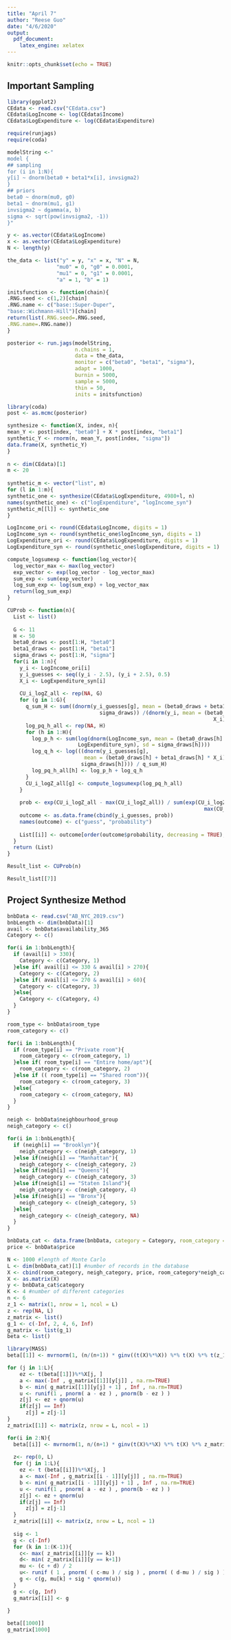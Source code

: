 ```yaml
---
title: "April 7"
author: "Reese Guo"
date: "4/6/2020"
output: 
  pdf_document:
    latex_engine: xelatex
---
```


```r
knitr::opts_chunk$set(echo = TRUE)
```

## Important Sampling
```r
library(ggplot2)
CEdata <- read.csv("CEdata.csv")
CEdata$LogIncome <- log(CEdata$Income)
CEdata$LogExpenditure <- log(CEdata$Expenditure)
```

```r
require(runjags)
require(coda)

modelString <-"
model {
## sampling
for (i in 1:N){
y[i] ~ dnorm(beta0 + beta1*x[i], invsigma2)
}
## priors
beta0 ~ dnorm(mu0, g0)
beta1 ~ dnorm(mu1, g1)
invsigma2 ~ dgamma(a, b)
sigma <- sqrt(pow(invsigma2, -1))
}"

y <- as.vector(CEdata$LogIncome)
x <- as.vector(CEdata$LogExpenditure)
N <- length(y)

the_data <- list("y" = y, "x" = x, "N" = N,
                "mu0" = 0, "g0" = 0.0001,
                "mu1" = 0, "g1" = 0.0001,
                "a" = 1, "b" = 1)

initsfunction <- function(chain){
.RNG.seed <- c(1,2)[chain]
.RNG.name <- c("base::Super-Duper",
"base::Wichmann-Hill")[chain]
return(list(.RNG.seed=.RNG.seed,
.RNG.name=.RNG.name))
}

posterior <- run.jags(modelString,
                      n.chains = 1,
                      data = the_data,
                      monitor = c("beta0", "beta1", "sigma"),
                      adapt = 1000,
                      burnin = 5000,
                      sample = 5000,
                      thin = 50,
                      inits = initsfunction)
```

```r
library(coda)
post <- as.mcmc(posterior)

synthesize <- function(X, index, n){
mean_Y <- post[index, "beta0"] + X * post[index, "beta1"]
synthetic_Y <- rnorm(n, mean_Y, post[index, "sigma"])
data.frame(X, synthetic_Y)
}
 
n <- dim(CEdata)[1]
m <- 20
 
synthetic_m <- vector("list", m)
for (l in 1:m){
synthetic_one <- synthesize(CEdata$LogExpenditure, 4980+l, n)
names(synthetic_one) <- c("logExpenditure", "logIncome_syn")
synthetic_m[[l]] <- synthetic_one
}
```

```r
LogIncome_ori <- round(CEdata$LogIncome, digits = 1)
LogIncome_syn <- round(synthetic_one$logIncome_syn, digits = 1)
LogExpenditure_ori <- round(CEdata$LogExpenditure, digits = 1)
LogExpenditure_syn <- round(synthetic_one$logExpenditure, digits = 1)

compute_logsumexp <- function(log_vector){
  log_vector_max <- max(log_vector)
  exp_vector <- exp(log_vector - log_vector_max)
  sum_exp <- sum(exp_vector)
  log_sum_exp <- log(sum_exp) + log_vector_max
  return(log_sum_exp)
}

CUProb <- function(n){
  List <- list()
  
  G <- 11
  H <- 50
  beta0_draws <- post[1:H, "beta0"]
  beta1_draws <- post[1:H, "beta1"]
  sigma_draws <- post[1:H, "sigma"]
  for(i in 1:n){
    y_i <- LogIncome_ori[i]
    y_i_guesses <- seq((y_i - 2.5), (y_i + 2.5), 0.5)
    X_i <- LogExpenditure_syn[i]
    
    CU_i_logZ_all <- rep(NA, G)
    for (g in 1:G){
      q_sum_H <- sum((dnorm(y_i_guesses[g], mean = (beta0_draws + beta1_draws * X_i), sd =
                              sigma_draws)) /(dnorm(y_i, mean = (beta0_draws + beta1_draws *
                                                                   X_i), sd = sigma_draws)))
      log_pq_h_all <- rep(NA, H)
      for (h in 1:H){
        log_p_h <- sum(log(dnorm(LogIncome_syn, mean = (beta0_draws[h] + beta1_draws[h] *
                       LogExpenditure_syn), sd = sigma_draws[h])))
        log_q_h <- log(((dnorm(y_i_guesses[g],
                         mean = (beta0_draws[h] + beta1_draws[h] * X_i), sd = sigma_draws[h]))                          / (dnorm(y_i, mean = (beta0_draws[h] + beta1_draws[h] * X_i), sd =
                        sigma_draws[h]))) / q_sum_H)
        log_pq_h_all[h] <- log_p_h + log_q_h
      }
      CU_i_logZ_all[g] <- compute_logsumexp(log_pq_h_all)
    }
    
    prob <- exp(CU_i_logZ_all - max(CU_i_logZ_all)) / sum(exp(CU_i_logZ_all -
                                                                max(CU_i_logZ_all)))
    outcome <- as.data.frame(cbind(y_i_guesses, prob))
    names(outcome) <- c("guess", "probability")
    
    List[[i]] <- outcome[order(outcome$probability, decreasing = TRUE), ]
  }
  return (List)
}
```

```r
Result_list <- CUProb(n)
```

```r
Result_list[[7]]
```

## Project Synthesize Method
```r
bnbData <- read.csv("AB_NYC_2019.csv")
bnbLength <- dim(bnbData)[1]
avail <- bnbData$availability_365
Category <- c()

for(i in 1:bnbLength){
  if (avail[i] > 330){
    Category <- c(Category, 1)
  }else if( avail[i] <= 330 & avail[i] > 270){
    Category <- c(Category, 2)
  }else if( avail[i] <= 270 & avail[i] > 60){
    Category <- c(Category, 3)
  }else{
    Category <- c(Category, 4)
  }
}

room_type <- bnbData$room_type
room_category <- c()

for(i in 1:bnbLength){
  if (room_type[i] == "Private room"){
    room_category <- c(room_category, 1)
  }else if( room_type[i] == "Entire home/apt"){
    room_category <- c(room_category, 2)
  }else if (( room_type[i] == "Shared room")){
    room_category <- c(room_category, 3)
  }else{
    room_category <- c(room_category, NA)
  }
}

neigh <- bnbData$neighbourhood_group
neigh_category <- c()

for(i in 1:bnbLength){
  if (neigh[i] == "Brooklyn"){
    neigh_category <- c(neigh_category, 1)
  }else if(neigh[i] == "Manhattan"){
    neigh_category <- c(neigh_category, 2)
  }else if(neigh[i] == "Queens"){
    neigh_category <- c(neigh_category, 3)
  }else if(neigh[i] == "Staten Island"){
    neigh_category <- c(neigh_category, 4)
  }else if(neigh[i] == "Bronx"){
    neigh_category <- c(neigh_category, 5)
  }else{
    neigh_category <- c(neigh_category, NA)
  }
}

bnbData_cat <- data.frame(bnbData, category = Category, room_category = room_category, neigh_category = neigh_category)
price <- bnbData$price
```

```r
N <- 1000 #length of Monte Carlo
L <- dim(bnbData_cat)[1] #number of records in the database
X <- cbind(room_category, neigh_category, price, room_category*neigh_category, room_category*price, neigh_category*price)
X <- as.matrix(X)
y <- bnbData_cat$category
K <- 4 #number of different categories
n <- 6 
z_1 <- matrix(1, nrow = 1, ncol = L)
z <- rep(NA, L)
z_matrix <- list()
g_1 <- c(-Inf, 2, 4, 6, Inf)
g_matrix <- list(g_1)
beta <- list()
```

```r
library(MASS)
beta[[1]] <- mvrnorm(1, (n/(n+1)) * ginv((t(X)%*%X)) %*% t(X) %*% t(z_1), (n/(n+1)) * ginv(t(X)%*%X), tol = 1e-06, empirical = FALSE )
```

```r
for (j in 1:L){
    ez <- t(beta[[1]])%*%X[j, ]
    a <- max(-Inf , g_matrix[[1]][y[j]] , na.rm=TRUE)
    b <- min( g_matrix[[1]][y[j] + 1] , Inf , na.rm=TRUE)
    u <- runif(1 , pnorm( a - ez ) , pnorm(b - ez ) )
    z[j] <- ez + qnorm(u)
    if(z[j] == Inf)
      z[j] = z[j-1]
}
z_matrix[[1]] <- matrix(z, nrow = L, ncol = 1)
```

```r
for(i in 2:N){
  beta[[i]] <- mvrnorm(1, n/(n+1) * ginv(t(X)%*%X) %*% t(X) %*% z_matrix[[i-1]], n/(n+1) * ginv(t(X)%*%X), tol = 1e-06, empirical = FALSE )
  
  z<- rep(0, L)
  for (j in 1:L){
    ez <- t (beta[[i]])%*%X[j, ]
    a <- max(-Inf , g_matrix[[i - 1]][y[j]] , na.rm=TRUE)
    b <- min( g_matrix[[i - 1]][y[j] + 1] , Inf , na.rm=TRUE)
    u <- runif(1 , pnorm( a - ez ) , pnorm(b - ez ) )
    z[j] <- ez + qnorm(u)
    if(z[j] == Inf)
      z[j] = z[j-1]
  }
  z_matrix[[i]] <- matrix(z, nrow = L, ncol = 1)
  
  sig <- 1
  g <- c(-Inf)
  for (k in 1:(K-1)){
    c<- max( z_matrix[[i]][y == k])
    d<- min( z_matrix[[i]][y == k+1])
    mu <- (c + d) / 2
    u<- runif ( 1 , pnorm( ( c-mu ) / sig ) , pnorm( ( d-mu ) / sig ) )
    g <- c(g, mu[k] + sig * qnorm(u))
  }
  g <- c(g, Inf)
  g_matrix[[i]] <- g
  
}

```

```r
beta[[1000]]
g_matrix[1000]
```
